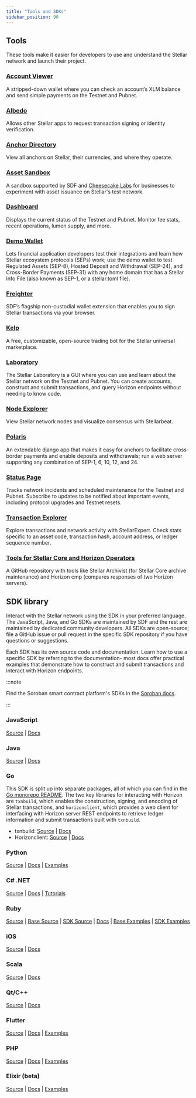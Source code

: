 ```yaml
---
title: "Tools and SDKs"
sidebar_position: 90
---
```


## Tools

These tools make it easier for developers to use and understand the Stellar network and launch their project.

### [Account Viewer](https://accountviewer.stellar.org/)

A stripped-down wallet where you can check an account’s XLM balance and send simple payments on the Testnet and Pubnet.

### [Albedo](https://albedo.link/)

Allows other Stellar apps to request transaction signing or identity verification.

### [Anchor Directory](https://resources.stellar.org/anchors?)

View all anchors on Stellar, their currencies, and where they operate.

### [Asset Sandbox](https://stellar.cheesecakelabs.com/?utm_source=stellar&utm_medium=landing-page&utm_campaign=stellar-asset-sandbox)

A sandbox supported by SDF and [Cheesecake Labs](https://cheesecakelabs.com/) for businesses to experiment with asset issuance on Stellar's test network.

### [Dashboard](https://dashboard.stellar.org/)

Displays the current status of the Testnet and Pubnet. Monitor fee stats, recent operations, lumen supply, and more.

### [Demo Wallet](https://demo-wallet.stellar.org/)

Lets financial application developers test their integrations and learn how Stellar ecosystem protocols (SEPs) work; use the demo wallet to test Regulated Assets (SEP-8), Hosted Deposit and Withdrawal (SEP-24), and Cross-Border Payments (SEP-31) with any home domain that has a Stellar Info File (also known as SEP-1, or a stellar.toml file).

### [Freighter](https://www.freighter.app/)

SDF’s flagship non-custodial wallet extension that enables you to sign Stellar transactions via your browser.

### [Kelp](https://kelpbot.io/)

A free, customizable, open-source trading bot for the Stellar universal marketplace.

### [Laboratory](https://laboratory.stellar.org/#?network=test)

The Stellar Laboratory is a GUI where you can use and learn about the Stellar network on the Testnet and Pubnet. You can create accounts, construct and submit transactions, and query Horizon endpoints without needing to know code.

### [Node Explorer](https://stellarbeat.io/)

View Stellar network nodes and visualize consensus with Stellarbeat.

### [Polaris](https://django-polaris.readthedocs.io/en/stable/)

An extendable django app that makes it easy for anchors to facilitate cross-border payments and enable deposits and withdrawals; run a web server supporting any combination of SEP-1, 6, 10, 12, and 24.

### [Status Page](https://status.stellar.org/)

Tracks network incidents and scheduled maintenance for the Testnet and Pubnet. Subscribe to updates to be notified about important events, including protocol upgrades and Testnet resets.

### [Transaction Explorer](https://stellar.expert/explorer/public)

Explore transactions and network activity with StellarExpert. Check stats specific to an asset code, transaction hash, account address, or ledger sequence number.

### [Tools for Stellar Core and Horizon Operators](https://github.com/stellar/go/tree/master/tools)

A GitHub repository with tools like Stellar Archivist (for Stellar Core archive maintenance) and Horizon cmp (compares responses of two Horizon servers).

## SDK library

Interact with the Stellar network using the SDK in your preferred language. The JavaScript, Java, and Go SDKs are maintained by SDF and the rest are maintained by dedicated community developers. All SDKs are open-source; file a GitHub issue or pull request in the specific SDK repository if you have questions or suggestions.

Each SDK has its own source code and documentation. Learn how to use a specific SDK by referring to the documentation- most docs offer practical examples that demonstrate how to construct and submit transactions and interact with Horizon endpoints.

:::note

Find the Soroban smart contract platform's SDKs in the [Soroban docs](https://soroban.stellar.org/docs/category/sdks).

:::

### JavaScript

[Source](https://github.com/stellar/js-stellar-sdk) | [Docs](https://stellar.github.io/js-stellar-sdk/)

### Java

[Source](https://github.com/stellar/java-stellar-sdk) | [Docs](https://stellar.github.io/java-stellar-sdk/)

### Go

This SDK is split up into separate packages, all of which you can find in the [Go monorepo README](https://github.com/stellar/go/blob/master/docs/reference/readme.md). The two key libraries for interacting with Horizon are `txnbuild`, which enables the construction, signing, and encoding of Stellar transactions, and `horizonclient`, which provides a web client for interfacing with Horizon server REST endpoints to retrieve ledger information and submit transactions built with `txnbuild`.

- txnbuild: [Source](https://github.com/stellar/go/tree/master/txnbuild) | [Docs](https://godoc.org/github.com/stellar/go/txnbuild)
- Horizonclient: [Source](https://github.com/stellar/go/tree/master/clients/horizonclient) | [Docs](https://godoc.org/github.com/stellar/go/clients/horizonclient)

### Python

[Source](https://github.com/StellarCN/py-stellar-base) | [Docs](https://stellar-sdk.readthedocs.io/en/latest/) | [Examples](https://github.com/StellarCN/py-stellar-base/tree/master/examples)

### C# .NET

[Source](https://github.com/elucidsoft/dotnet-stellar-sdk) | [Docs](https://elucidsoft.github.io/dotnet-stellar-sdk/api/index.html) | [Tutorials](https://elucidsoft.github.io/dotnet-stellar-sdk/tutorials/index.html)

### Ruby

[Source](https://github.com/astroband/ruby-stellar-sdk) | [Base Source](https://github.com/astroband/ruby-stellar-sdk/blob/master/base/README.md) | [SDK Source](https://github.com/astroband/ruby-stellar-sdk/blob/master/sdk/README.md) | [Docs](https://www.rubydoc.info/gems/stellar-sdk) | [Base Examples](https://github.com/astroband/ruby-stellar-sdk/tree/master/base/examples) | [SDK Examples](https://github.com/astroband/ruby-stellar-sdk/tree/master/sdk/examples)

### iOS

[Source](https://github.com/Soneso/stellar-ios-mac-sdk) | [Docs](https://github.com/Soneso/stellar-ios-mac-sdk/tree/master/docs)

### Scala

[Source](https://github.com/Synesso/scala-stellar-sdk) | [Docs](https://synesso.github.io/scala-stellar-sdk/)

### Qt/C++

[Source](https://github.com/bnogalm/StellarQtSDK) | [Docs](https://github.com/bnogalm/StellarQtSDK/wiki)

### Flutter

[Source](https://github.com/Soneso/stellar_flutter_sdk) | [Docs](https://github.com/Soneso/stellar_flutter_sdk/tree/master/documentation) | [Examples](https://github.com/Soneso/stellar_flutter_sdk/tree/master/documentation/sdk_examples)

### PHP

[Source](https://github.com/Soneso/stellar-php-sdk) | [Docs](https://github.com/Soneso/stellar-php-sdk#installation) | [Examples](https://github.com/Soneso/stellar-php-sdk/tree/main/examples)

### Elixir (beta)

[Source](https://github.com/kommitters/stellar_sdk) | [Docs](https://hexdocs.pm/stellar_sdk/readme.html) | [Examples](https://github.com/kommitters/stellar_sdk/blob/main/docs)
